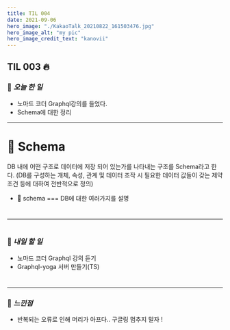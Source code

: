 ```yaml
---
title: TIL 004
date: 2021-09-06
hero_image: "./KakaoTalk_20210822_161503476.jpg"
hero_image_alt: "my pic"
hero_image_credit_text: "kanovii"
---
```


## TIL 003 🔥  
  
### 🍆 *오늘 한 일*
- 노마드 코더 Graphql강의를 들었다.
- Schema에 대한 정리
 * * *
#  

# 🤔 Schema


DB 내에 어떤 구조로 데이터에 저장 되어 있는가를 나타내는 구조를 Schema라고 한다.
(DB를 구성하는 개체, 속성, 관계 및 데이터 조작 시 필요한 데이터 값들이 갖는 제약 조건 등에 대하여 전반적으로 정의)

- 🚧 schema === DB에 대한 여러가지를 설명

#  
* * *  
#  
### 🍆 *내일 할 일*    
- 노마드 코더 Graphql 강의 듣기  
- Graphql-yoga 서버 만들기(TS)
#  
  * * *  
### 🍆 *느낀점* 
- 반복되는 오류로 인해 머리가 아프다.. 구글링 멈추지 말자 ! 



